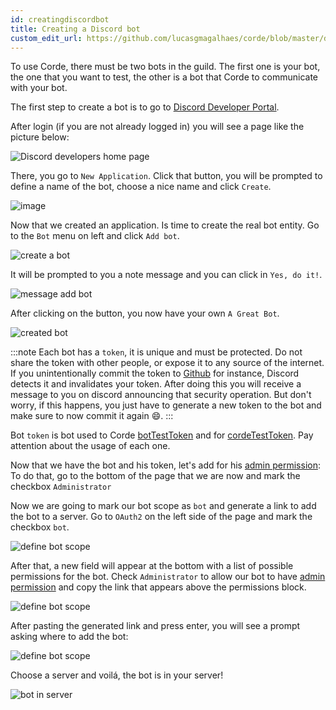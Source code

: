 ```yaml
---
id: creatingdiscordbot
title: Creating a Discord bot
custom_edit_url: https://github.com/lucasgmagalhaes/corde/blob/master/docs/CreatingDiscordBot.mdx
---
```


To use Corde, there must be two bots in the guild. The first one is your bot, the one that you want to test, the other is a bot that Corde to communicate with your bot.

The first step to create a bot is to go to [Discord Developer Portal](https://discord.com/login?redirect_to=%2Fdevelopers%2Fapplications).

After login (if you are not already logged in) you will see a page like the picture below:

![Discord developers home page](/img/discord_developers_home.png)

There, you go to `New Application`. Click that button, you will be prompted to define a name of the bot, choose a nice name and click `Create`.

<div style={{textAlign: 'center'}}>

![image](/img/bot_name_prompt.png)

</div>

Now that we created an application. Is time to create the real bot entity. Go to the `Bot` menu on left and click `Add bot`.

![create a bot](/img/create_bot.png)

It will be prompted to you a note message and you can click in `Yes, do it!`.

<div style={{textAlign: 'center'}}>

![message add bot](/img/message_add_bot.png)

</div>

After clicking on the button, you now have your own `A Great Bot`.

![created bot](/img/created_bot.png)

:::note Each bot has a `token`, it is unique and must be protected. Do not share the token with other people, or expose it to any source of the internet. If you unintentionally commit the token to [Github](https://github.com/) for instance, Discord detects it and invalidates your token. After doing this you will receive a message to you on discord announcing that security operation. But don't worry, if this happens, you just have to generate a new token to the bot and make sure to now commit it again 😄. :::

Bot `token` is bot used to Corde [botTestToken](/docs/configurations#bottesttoken) and for [cordeTestToken](/docs/configurations#cordetesttoken). Pay attention about the usage of each one.

Now that we have the bot and his token, let's add for his [admin permission](/docs/permissions#administrator): To do that, go to the bottom of the page that we are now and mark the checkbox `Administrator`

Now we are going to mark our bot scope as `bot` and generate a link to add the bot to a server. Go to `OAuth2` on the left side of the page and mark the checkbox `bot`.

![define bot scope](/img/define_bot_scope.png)

After that, a new field will appear at the bottom with a list of possible permissions for the bot. Check `Administrator` to allow our bot to have [admin permission](/docs/permissions#administrator) and copy the link that appears above the permissions block.

![define bot scope](/img/scope_and_permissions.png)

After pasting the generated link and press enter, you will see a prompt asking where to add the bot:

<div style={{textAlign: 'center'}}>

![define bot scope](/img/where_put_bot_prompt.png)

</div>

Choose a server and voilá, the bot is in your server!

<div style={{textAlign: 'center'}}>

![bot in server](/img/bot_in_server.png)

</div>
